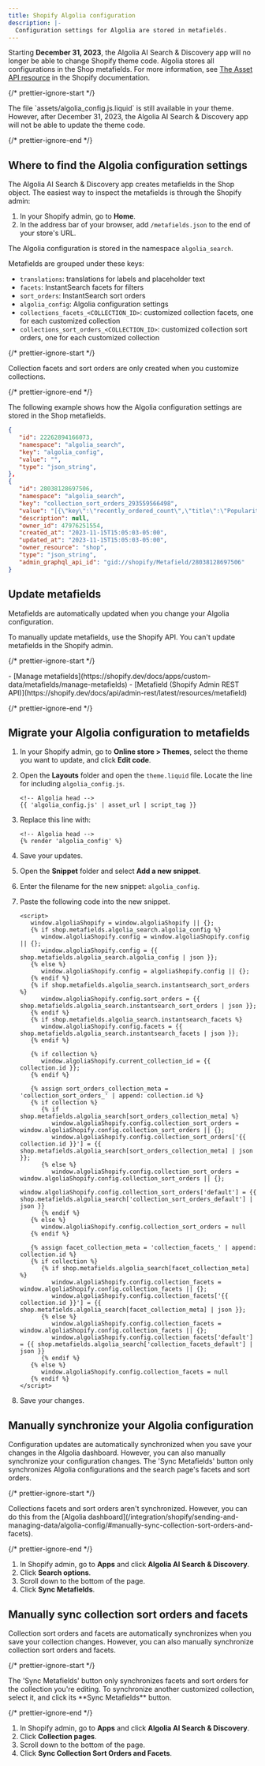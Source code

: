 ```yaml
---
title: Shopify Algolia configuration
description: |-
  Configuration settings for Algolia are stored in metafields.
---
```


Starting **December 31, 2023**, the Algolia AI Search & Discovery app will no longer be able to change Shopify theme code.
Algolia stores all configurations in the Shop metafields.
For more information, see [The Asset API resource](https://shopify.dev/docs/apps/online-store/other-integration-methods/asset) in the Shopify documentation.

{/* prettier-ignore-start */}

<Note>
  The file `assets/algolia_config.js.liquid` is still available in your theme.
  However, after December 31, 2023, the Algolia AI Search & Discovery app will not be able to update the theme code.
</Note>

{/* prettier-ignore-end */}

## Where to find the Algolia configuration settings

The Algolia AI Search & Discovery app creates metafields in the Shop object.
The easiest way to inspect the metafields is through the Shopify admin:

1. In your Shopify admin, go to **Home**.
1. In the address bar of your browser, add `/metafields.json` to the end of your store's URL.

The Algolia configuration is stored in the namespace `algolia_search`.

Metafields are grouped under these keys:

- `translations`: translations for labels and placeholder text
- `facets`: InstantSearch facets for filters
- `sort_orders`: InstantSearch sort orders
- `algolia_config`: Algolia configuration settings
- `collections_facets_<COLLECTION_ID>`: customized collection facets, one for each customized collection
- `collections_sort_orders_<COLLECTION_ID>`: customized collection sort orders, one for each customized collection

{/* prettier-ignore-start */}

<Note>
  Collection facets and sort orders are only created when you customize collections.
</Note>

{/* prettier-ignore-end */}

The following example shows how the Algolia configuration settings are stored in the Shop metafields.

```json json
{
   "id": 22262894166073,
   "namespace": "algolia_search",
   "key": "algolia_config",
   "value": "",
   "type": "json_string",
},
{
   "id": 28038128697506,
   "namespace": "algolia_search",
   "key": "collection_sort_orders_293559566498",
   "value": "[{\"key\":\"recently_ordered_count\",\"title\":\"Popularity\",\"desc\":{\"active\":true,\"title\":\"Most popular\"}}]",
   "description": null,
   "owner_id": 47976251554,
   "created_at": "2023-11-15T15:05:03-05:00",
   "updated_at": "2023-11-15T15:05:03-05:00",
   "owner_resource": "shop",
   "type": "json_string",
   "admin_graphql_api_id": "gid://shopify/Metafield/28038128697506"
}
```

## Update metafields

Metafields are automatically updated when you change your Algolia configuration.

To manually update metafields, use the Shopify API.
You can't update metafields in the Shopify admin.

{/* prettier-ignore-start */}

<Info>
  - [Manage metafields](https://shopify.dev/docs/apps/custom-data/metafields/manage-metafields)
  - [Metafield (Shopify Admin REST API)](https://shopify.dev/docs/api/admin-rest/latest/resources/metafield)
</Info>

{/* prettier-ignore-end */}

## Migrate your Algolia configuration to metafields

1. In your Shopify admin, go to **Online store > Themes**, select the theme you want to update, and click **Edit code**.

1. Open the **Layouts** folder and open the `theme.liquid` file. Locate the line for including `algolia_config.js`.

   ```liquid liquid
   <!-- Algolia head -->
   {{ 'algolia_config.js' | asset_url | script_tag }}
   ```

1. Replace this line with:

   ```liquid liquid
   <!-- Algolia head -->
   {% render 'algolia_config' %}
   ```

1. Save your updates.

1. Open the **Snippet** folder and select **Add a new snippet**.

1. Enter the filename for the new snippet: `algolia_config`.

1. Paste the following code into the new snippet.

   ```liquid liquid
   <script>
      window.algoliaShopify = window.algoliaShopify || {};
      {% if shop.metafields.algolia_search.algolia_config %}
         window.algoliaShopify.config = window.algoliaShopify.config || {};
         window.algoliaShopify.config = {{ shop.metafields.algolia_search.algolia_config | json }};
      {% else %}
         window.algoliaShopify.config = algoliaShopify.config || {};
      {% endif %}
      {% if shop.metafields.algolia_search.instantsearch_sort_orders %}
         window.algoliaShopify.config.sort_orders = {{ shop.metafields.algolia_search.instantsearch_sort_orders | json }};
      {% endif %}
      {% if shop.metafields.algolia_search.instantsearch_facets %}
         window.algoliaShopify.config.facets = {{ shop.metafields.algolia_search.instantsearch_facets | json }};
      {% endif %}

      {% if collection %}
         window.algoliaShopify.current_collection_id = {{ collection.id }};
      {% endif %}

      {% assign sort_orders_collection_meta = 'collection_sort_orders_' | append: collection.id %}
      {% if collection %}
         {% if shop.metafields.algolia_search[sort_orders_collection_meta] %}
            window.algoliaShopify.config.collection_sort_orders = window.algoliaShopify.config.collection_sort_orders || {};
            window.algoliaShopify.config.collection_sort_orders['{{ collection.id }}'] = {{ shop.metafields.algolia_search[sort_orders_collection_meta] | json }};
         {% else %}
            window.algoliaShopify.config.collection_sort_orders = window.algoliaShopify.config.collection_sort_orders || {};
            window.algoliaShopify.config.collection_sort_orders['default'] = {{ shop.metafields.algolia_search['collection_sort_orders_default'] | json }}
         {% endif %}
      {% else %}
         window.algoliaShopify.config.collection_sort_orders = null
      {% endif %}

      {% assign facet_collection_meta = 'collection_facets_' | append: collection.id %}
      {% if collection %}
         {% if shop.metafields.algolia_search[facet_collection_meta] %}
            window.algoliaShopify.config.collection_facets = window.algoliaShopify.config.collection_facets || {};
            window.algoliaShopify.config.collection_facets['{{ collection.id }}'] = {{ shop.metafields.algolia_search[facet_collection_meta] | json }};
         {% else %}
            window.algoliaShopify.config.collection_facets = window.algoliaShopify.config.collection_facets || {};
            window.algoliaShopify.config.collection_facets['default'] = {{ shop.metafields.algolia_search['collection_facets_default'] | json }}
         {% endif %}
      {% else %}
         window.algoliaShopify.config.collection_facets = null
      {% endif %}
   </script>
   ```

1. Save your changes.

## Manually synchronize your Algolia configuration

Configuration updates are automatically synchronized when you save your changes in the Algolia dashboard.
However, you can also manually synchronize your configuration changes.
The 'Sync Metafields' button only synchronizes Algolia configurations and the search page's facets and sort orders.

{/* prettier-ignore-start */}

<Note>
  Collections facets and sort orders aren't synchronized. However, you can do this from the [Algolia dashboard](/integration/shopify/sending-and-managing-data/algolia-config/#manually-sync-collection-sort-orders-and-facets).
</Note>

{/* prettier-ignore-end */}

1. In Shopify admin, go to **Apps** and click **Algolia AI Search & Discovery**.
1. Click **Search options**.
1. Scroll down to the bottom of the page.
1. Click **Sync Metafields**.

## Manually sync collection sort orders and facets

Collection sort orders and facets are automatically synchronizes when you save your collection changes.
However, you can also manually synchronize collection sort orders and facets.

{/* prettier-ignore-start */}

<Note>
  The 'Sync Metafields' button only synchronizes facets and sort orders for the collection you're editing.
  To synchronize another customized collection, select it, and click its **Sync Metafields** button.
</Note>

{/* prettier-ignore-end */}

1. In Shopify admin, go to **Apps** and click **Algolia AI Search & Discovery**.
1. Click **Collection pages**.
1. Scroll down to the bottom of the page.
1. Click **Sync Collection Sort Orders and Facets**.
